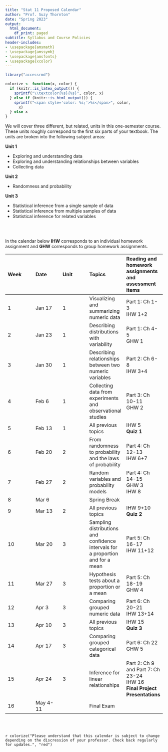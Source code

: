 ```yaml
---
title: "Stat 11 Proposed Calendar"
author: "Prof. Suzy Thornton"
date: "Spring 2023"
output:
  html_document:
    df_print: paged
subtitle: Syllabus and Course Policies
header-includes:
- \usepackage{amsmath}
- \usepackage{amssymb}
- \usepackage{amsfonts}
- \usepackage{xcolor}
---
```


```r
library("accessrmd")

colorize <- function(x, color) {
  if (knitr::is_latex_output()) {
    sprintf("\\textcolor{%s}{%s}", color, x)
  } else if (knitr::is_html_output()) {
    sprintf("<span style='color: %s;'>%s</span>", color,
      x)
  } else x
}

```



We will cover three different, but related, units in this one-semester course. These units roughly correspond to the first six parts of your textbook. The units are broken into the following subject areas:


**Unit 1**

- Exploring and understanding data 
- Exploring and understanding relationships between variables 
- Collecting data 


**Unit 2**

- Randomness and probability


**Unit 3**

- Statistical inference from a single sample of data 
- Statistical inference from multiple samples of data 
- Statistical inference for related variables 

<br><br>

In the calendar below **IHW** corresponds to an individual homework assignment and **GHW** corresponds to group homework assignments.

|Week |Date |Unit |Topics |Reading and homework assignments and assessment items |
|:--- |:--- |:--- |:--- |:--- |
| 1 | Jan 17 | 1 | Visualizing and summarizing numeric data | Part 1: Ch 1-3 <br> IHW 1+2 |
| 2 | Jan 23 | 1 |  Describing distributions with variability  | Part 1: Ch 4-5 <br> GHW 1  |
| 3 | Jan 30 | 1 |  Describing relationships between two numeric variables | Part 2: Ch 6-8 <br> IHW 3+4 |
| 4 | Feb 6 | 1   | Collecting data from experiments and observational studies | Part 3: Ch 10-11 <br> GHW 2 |
| 5 | Feb 13 | 1  | All previous topics | IHW 5 <br> **Quiz 1** |
| 6 | Feb 20 | 2 |  From randomness to probability and the laws of probability | Part 4: Ch 12-13 <br> IHW 6+7 |
| 7 | Feb 27 | 2 |  Random variables and probability models | Part 4: Ch 14-15 <br> GHW 3 <br> IHW 8 |
| 8 | Mar 6 |   | Spring Break |   | 
| 9 | Mar 13 | 2 |  All previous topics | IHW 9+10 <br> **Quiz 2** |
| 10 | Mar 20 | 3 | Sampling distributions and confidence intervals for a proportion and for a mean | Part 5: Ch 16-17 <br> IHW 11+12 |
| 11 | Mar 27 | 3 | Hypothesis tests about a proportion or a mean | Part 5: Ch 18-19  <br> GHW 4 |
| 12 | Apr 3 | 3 | Comparing grouped numeric data | Part 6: Ch 20-21 <br> IHW 13+14 |
| 13 | Apr 10 | 3 | All previous topics | IHW 15 <br> **Quiz 3** |
| 14 | Apr 17 | 3 | Comparing grouped categorical data | Part 6: Ch 22 <br> GHW 5 |
| 15 | Apr 24 | 3 | Inference for linear relationships | Part 2: Ch 9 and Part 7: Ch 23-24 <br> IHW 16 <br> **Final Project Presentations** |
| 16 |  May 4-11  |  |  Final Exam |  |


<br><br>

`r colorize("Please understand that this calendar is subject to change depending on the discression of your professor. Check back regularly for updates.", "red")`



